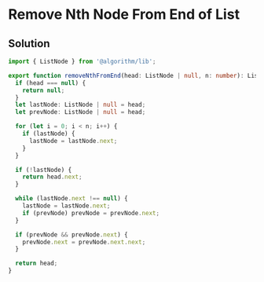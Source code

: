 # Remove Nth Node From End of List

## Solution

```typescript filename="solution.ts" copy
import { ListNode } from '@algorithm/lib';

export function removeNthFromEnd(head: ListNode | null, n: number): ListNode | null {
  if (head === null) {
    return null;
  }
  let lastNode: ListNode | null = head;
  let prevNode: ListNode | null = head;

  for (let i = 0; i < n; i++) {
    if (lastNode) {
      lastNode = lastNode.next;
    }
  }

  if (!lastNode) {
    return head.next;
  }

  while (lastNode.next !== null) {
    lastNode = lastNode.next;
    if (prevNode) prevNode = prevNode.next;
  }

  if (prevNode && prevNode.next) {
    prevNode.next = prevNode.next.next;
  }

  return head;
}
```
